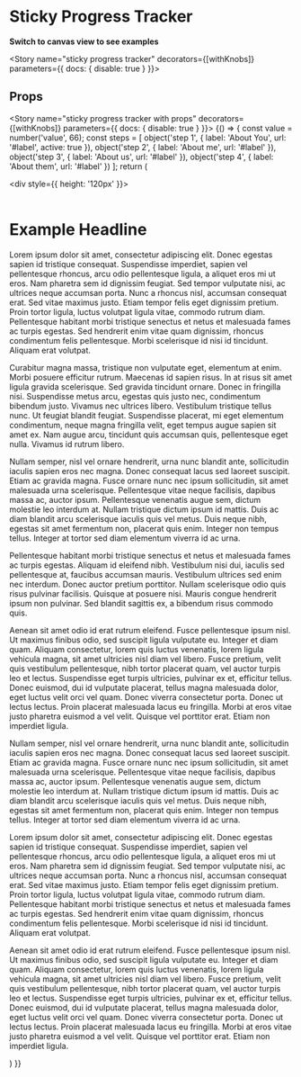 
<Meta title="Components|Progress/StickyTracker" component={StickyProgressTracker} />

# Sticky Progress Tracker

**Switch to canvas view to see examples**

<Story name="sticky progress tracker" decorators={[withKnobs]} parameters={{ docs: { disable: true } }}>
  <div style={{maxWidth: '100%'}}>
    <StickyProgressTracker steps={[{ label: 'About You', url: '#label', active: true }, { label: 'About me', url: '#label' }, { label: 'About us', url: '#label' }, { label: 'About them', url: '#label' } ]} />
  </div>
</Story>

## Props
<Props of={StickyProgressTracker} />

<Story name="sticky progress tracker with props" decorators={[withKnobs]} parameters={{ docs: { disable: true } }}>
  {() => {
    const value = number('value', 66);
    const steps = [
      object('step 1', { label: 'About You', url: '#label', active: true }),
      object('step 2', { label: 'About me', url: '#label' }),
      object('step 3', { label: 'About us', url: '#label' }),
      object('step 4', { label: 'About them', url: '#label' })
    ];
    return (
      <div>
        <div style={{ height: '120px' }}>
          <Header number="1800 123 456" />
          <StickyProgressTracker value={value} steps={steps} />
        </div>
        <FluidContainer >
          <div>
            <div className="hero">
              <h1>Example Headline</h1>
            </div>
            <div className="section">
              <p>
                Lorem ipsum dolor sit amet, consectetur adipiscing elit. Donec egestas sapien id tristique consequat.
                Suspendisse imperdiet, sapien vel pellentesque rhoncus, arcu odio pellentesque ligula, a aliquet eros mi
                ut eros. Nam pharetra sem id dignissim feugiat. Sed tempor vulputate nisi, ac ultrices neque accumsan
                porta. Nunc a rhoncus nisl, accumsan consequat erat. Sed vitae maximus justo. Etiam tempor felis eget
                dignissim pretium. Proin tortor ligula, luctus volutpat ligula vitae, commodo rutrum diam. Pellentesque
                habitant morbi tristique senectus et netus et malesuada fames ac turpis egestas. Sed hendrerit enim
                vitae quam dignissim, rhoncus condimentum felis pellentesque. Morbi scelerisque id nisi id tincidunt.
                Aliquam erat volutpat.
              </p>
              <p>
                Curabitur magna massa, tristique non vulputate eget, elementum at enim. Morbi posuere efficitur rutrum.
                Maecenas id sapien risus. In at risus sit amet ligula gravida scelerisque. Sed gravida tincidunt ornare.
                Donec in fringilla nisi. Suspendisse metus arcu, egestas quis justo nec, condimentum bibendum justo.
                Vivamus nec ultrices libero. Vestibulum tristique tellus nunc. Ut feugiat blandit feugiat. Suspendisse
                placerat, mi eget elementum condimentum, neque magna fringilla velit, eget tempus augue sapien sit amet
                ex. Nam augue arcu, tincidunt quis accumsan quis, pellentesque eget nulla. Vivamus id rutrum libero.
              </p>
              <p>
                Nullam semper, nisl vel ornare hendrerit, urna nunc blandit ante, sollicitudin iaculis sapien eros nec
                magna. Donec consequat lacus sed laoreet suscipit. Etiam ac gravida magna. Fusce ornare nunc nec ipsum
                sollicitudin, sit amet malesuada urna scelerisque. Pellentesque vitae neque facilisis, dapibus massa ac,
                auctor ipsum. Pellentesque venenatis augue sem, dictum molestie leo interdum at. Nullam tristique dictum
                ipsum id mattis. Duis ac diam blandit arcu scelerisque iaculis quis vel metus. Duis neque nibh, egestas
                sit amet fermentum non, placerat quis enim. Integer non tempus tellus. Integer at tortor sed diam
                elementum viverra id ac urna.
              </p>
              <p>
                Pellentesque habitant morbi tristique senectus et netus et malesuada fames ac turpis egestas. Aliquam id
                eleifend nibh. Vestibulum nisi dui, iaculis sed pellentesque at, faucibus accumsan mauris. Vestibulum
                ultrices sed enim nec interdum. Donec auctor pretium porttitor. Nullam scelerisque odio quis risus
                pulvinar facilisis. Quisque at posuere nisi. Mauris congue hendrerit ipsum non pulvinar. Sed blandit
                sagittis ex, a bibendum risus commodo quis.
              </p>
              <p>
                Aenean sit amet odio id erat rutrum eleifend. Fusce pellentesque ipsum nisl. Ut maximus finibus odio,
                sed suscipit ligula vulputate eu. Integer et diam quam. Aliquam consectetur, lorem quis luctus
                venenatis, lorem ligula vehicula magna, sit amet ultricies nisl diam vel libero. Fusce pretium, velit
                quis vestibulum pellentesque, nibh tortor placerat quam, vel auctor turpis leo et lectus. Suspendisse
                eget turpis ultricies, pulvinar ex et, efficitur tellus. Donec euismod, dui id vulputate placerat,
                tellus magna malesuada dolor, eget luctus velit orci vel quam. Donec viverra consectetur porta. Donec ut
                lectus lectus. Proin placerat malesuada lacus eu fringilla. Morbi at eros vitae justo pharetra euismod a
                vel velit. Quisque vel porttitor erat. Etiam non imperdiet ligula.
              </p>
              <p>
                Nullam semper, nisl vel ornare hendrerit, urna nunc blandit ante, sollicitudin iaculis sapien eros nec
                magna. Donec consequat lacus sed laoreet suscipit. Etiam ac gravida magna. Fusce ornare nunc nec ipsum
                sollicitudin, sit amet malesuada urna scelerisque. Pellentesque vitae neque facilisis, dapibus massa ac,
                auctor ipsum. Pellentesque venenatis augue sem, dictum molestie leo interdum at. Nullam tristique dictum
                ipsum id mattis. Duis ac diam blandit arcu scelerisque iaculis quis vel metus. Duis neque nibh, egestas
                sit amet fermentum non, placerat quis enim. Integer non tempus tellus. Integer at tortor sed diam
                elementum viverra id ac urna.
              </p>
              <p>
                Lorem ipsum dolor sit amet, consectetur adipiscing elit. Donec egestas sapien id tristique consequat.
                Suspendisse imperdiet, sapien vel pellentesque rhoncus, arcu odio pellentesque ligula, a aliquet eros mi
                ut eros. Nam pharetra sem id dignissim feugiat. Sed tempor vulputate nisi, ac ultrices neque accumsan
                porta. Nunc a rhoncus nisl, accumsan consequat erat. Sed vitae maximus justo. Etiam tempor felis eget
                dignissim pretium. Proin tortor ligula, luctus volutpat ligula vitae, commodo rutrum diam. Pellentesque
                habitant morbi tristique senectus et netus et malesuada fames ac turpis egestas. Sed hendrerit enim
                vitae quam dignissim, rhoncus condimentum felis pellentesque. Morbi scelerisque id nisi id tincidunt.
                Aliquam erat volutpat.
              </p>
              <p>
                Aenean sit amet odio id erat rutrum eleifend. Fusce pellentesque ipsum nisl. Ut maximus finibus odio,
                sed suscipit ligula vulputate eu. Integer et diam quam. Aliquam consectetur, lorem quis luctus
                venenatis, lorem ligula vehicula magna, sit amet ultricies nisl diam vel libero. Fusce pretium, velit
                quis vestibulum pellentesque, nibh tortor placerat quam, vel auctor turpis leo et lectus. Suspendisse
                eget turpis ultricies, pulvinar ex et, efficitur tellus. Donec euismod, dui id vulputate placerat,
                tellus magna malesuada dolor, eget luctus velit orci vel quam. Donec viverra consectetur porta. Donec ut
                lectus lectus. Proin placerat malesuada lacus eu fringilla. Morbi at eros vitae justo pharetra euismod a
                vel velit. Quisque vel porttitor erat. Etiam non imperdiet ligula.
              </p>
            </div>
          </div>
        </FluidContainer>
      </div>
    )
  }}
</Story>
